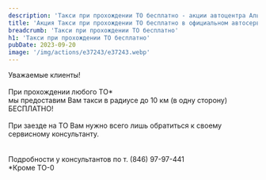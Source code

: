 ```yaml
---
description: 'Такси при прохождении ТО бесплатно - акции автоцентра Альфа'
title: 'Акция Такси при прохождении ТО бесплатно в официальном автосервисе General Motors в Самаре. Автоцентр Альфа'
breadcrumb: 'Такси при прохождении ТО бесплатно'
h1: 'Такси при прохождении ТО бесплатно'
pubDate: 2023-09-20
image: '/img/actions/e37243/e37243.webp'
---
```


Уважаемые клиенты!<br />
<br />
При прохождении любого ТО*<br />
мы предоставим Вам такси в радиусе до 10 км (в одну сторону) БЕСПЛАТНО!<br />
<br />
При заезде на ТО Вам нужно всего лишь обратиться к своему сервисному консультанту.<br />
<br />
<br />
Подробности у консультантов по т. (846) 97-97-441<br />
*Кроме ТО-0<br />